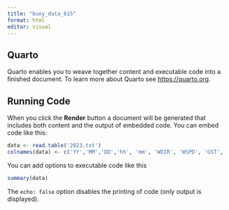 ```yaml
---
title: "buoy_data_615"
format: html
editor: visual
---
```


## Quarto

Quarto enables you to weave together content and executable code into a finished document. To learn more about Quarto see <https://quarto.org>.

## Running Code

When you click the **Render** button a document will be generated that includes both content and the output of embedded code. You can embed code like this:

```r
data <- read.table('2023.txt')
colnames(data) <- c('YY','MM','DD','hh', 'mm', 'WDIR', 'WSPD', 'GST', 'WVHT','DPD','APD', 'MWD', 'PRES','ATMP', 'WTMP', 'DEWP', 'VIS','TIDE')
```

You can add options to executable code like this

```r
summary(data)
```

The `echo: false` option disables the printing of code (only output is displayed).
